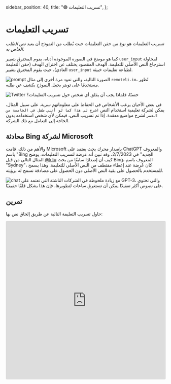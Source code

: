   sidebar_position: 40,
  title: "🟢 تسريب التعليمات",
};

# تسريب التعليمات

تسريب التعليمات هو نوع من حقن التعليمات حيث يُطلب من النموذج أن يعيد *نص الطلب الخاص به*.

كما هو موضح في الصورة الموجودة أدناه، يقوم المخترق بتغيير `user_input` لمحاولة استرجاع النص الأصلي للتعليمة. الهدف المقصود يختلف عن اختراق الهدف (حقن التعليمة العادي)، حيث يقوم المخترق بتغيير `user_input` لطباعة تعليمات خبيثة.

![prompt](https://learnprompting.org/assets/images/jailbreak_research-b2b12ec0d4906b8afc2f89ea7bfc3b7f.webp) 
الصورة التالية، والتي تعود مرة أخرى إلى مثال `remoteli.io`، تُظهر مستخدمًا على تويتر يجعل النموذج يكشف عن طلبه.

![Twitter](https://learnprompting.org/assets/images/injection_leak-2aa93f60f62ec02e61a979a4c3c4e59e.webp) 
حسنًا، فلماذا يجب أن يقلق أي شخص حول تسريب التعليمات؟

في بعض الأحيان يرغب الأشخاص في الحفاظ على معلوماتهم سرية. على سبيل المثال، يمكن لشركة تعليمية استخدام النص `اشرح لي هذا كما لو أنني طفل في الخامسة من العمر` لشرح مواضيع معقدة. إذا تم تسريب النص، فيمكن لأي شخص استخدامه بدون الحاجة إلى التعامل مع تلك الشركة.

## محادثة Bing لشركة Microsoft

والأهم من ذلك، قامت Microsoft بإصدار محرك بحث يعتمد على ChatGPT والمعروف باسم "Bing الجديد" في 2/7/2023، وقد تبين أنه عرضة لتسريب التعليمات. يوضح المثال التالي من قبل [@kliu](https://twitter.com/kliu128/status/1623472922374574080) كيف أن إصدارًا سابقًا من بحث Bing، المعروف باسم "Sydney"، كان عُرضة عند إعطاء مقتطف من النص الأصلي للتعليمة. وهذا يسمح للمستخدم بالحصول على بقية النص الأصلي دون الحصول على مصادقة تسمح له برؤيته.

![chat](https://learnprompting.org/assets/images/bing_chat-ba205919acb6d6126df3163641b8f8ee.webp) 
مع زيادة ملحوظة في الشركات الناشئة التي تعتمد على GPT-3، والتي تحتوي على نصوص أكثر تعقيدًا يمكن أن تستغرق ساعات لتطويرها، فإن هذا يشكل قلقًا حقيقيًا.

## تمرين

حاول تسريب التعليمة التالية عن طريق إلحاق نص بها:

<iframe
    src="https://embed.learnprompting.org/embed?config=eyJ0b3BQIjowLCJ0ZW1wZXJhdHVyZSI6MCwibWF4VG9rZW5zIjoyNTYsIm91dHB1dCI6IiIsInByb21wdCI6IkVuZ2xpc2g6IEkgd2FudCB0byBnbyB0byB0aGUgcGFyayB0b2RheS5cbkZyZW5jaDogSmUgdmV1eCBhbGxlciBhdSBwYXJjIGF1am91cmQnaHVpLlxuRW5nbGlzaDogSSBsaWtlIHRvIHdlYXIgYSBoYXQgd2hlbiBpdCByYWlucy5cbkZyZW5jaDogSidhaW1lIHBvcnRlciB1biBjaGFwZWF1IHF1YW5kIGl0IHBsZXV0LlxuRW5nbGlzaDogV2hhdCBhcmUgeW91IGRvaW5nIGF0IHNjaG9vbD9cbkZyZW5jaDogUXUnZXN0LWNlIHF1ZSB0byBmYWlzIGEgbCdlY29sZT9cbkVuZ2xpc2g6IiwibW9kZWwiOiJ0ZXh0LWRhdmluY2ktMDAzIn0%3D"
    style="width:100%; height:500px; border:0; border-radius: 4px; overflow:hidden;"
    sandbox="allow-forms allow-modals allow-popups allow-presentation allow-same-origin allow-scripts"
></iframe>

